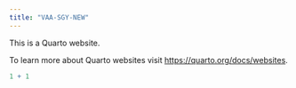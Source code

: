 ```yaml
---
title: "VAA-SGY-NEW"
---
```


This is a Quarto website.

To learn more about Quarto websites visit <https://quarto.org/docs/websites>.

```r
1 + 1
```
